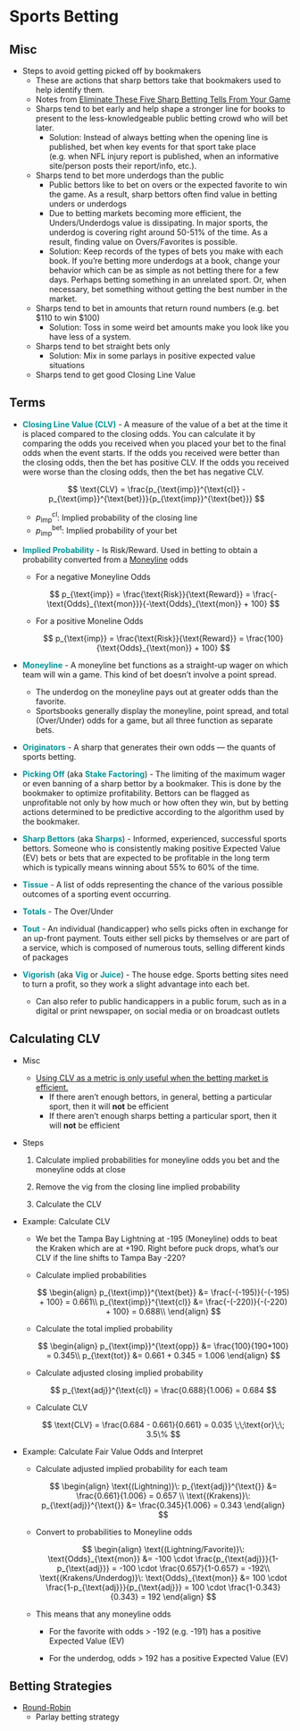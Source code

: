 # Sports Betting {#sec-spbet .unnumbered}

## Misc {#sec-spbet-misc .unnumbered}

-   Steps to avoid getting picked off by bookmakers
    -   These are actions that sharp bettors take that bookmakers used to help identify them.
    -   Notes from [Eliminate These Five Sharp Betting Tells From Your Game](https://unabated.com/articles/eliminate-these-five-sharp-betting-tells-from-your-game?ref=thepowerrank)
    -   Sharps tend to bet early and help shape a stronger line for books to present to the less-knowledgeable public betting crowd who will bet later.
        -   Solution: Instead of always betting when the opening line is published, bet when key events for that sport take place (e.g. when NFL injury report is published, when an informative site/person posts their report/info, etc.).
    -   Sharps tend to bet more underdogs than the public
        -   Public bettors like to bet on overs or the expected favorite to win the game. As a result, sharp bettors often find value in betting unders or underdogs
        -   Due to betting markets becoming more efficient, the Unders/Underdogs value is dissipating. In major sports, the underdog is covering right around 50-51% of the time. As a result, finding value on Overs/Favorites is possible.
        -   Solution: Keep records of the types of bets you make with each book. If you're betting more underdogs at a book, change your behavior which can be as simple as not betting there for a few days. Perhaps betting something in an unrelated sport. Or, when necessary, bet something without getting the best number in the market.
    -   Sharps tend to bet in amounts that return round numbers (e.g. bet \$110 to win \$100)
        -   Solution: Toss in some weird bet amounts make you look like you have less of a system.
    -   Sharps tend to bet straight bets only
        -   Solution: Mix in some parlays in positive expected value situations
    -   Sharps tend to get good Closing Line Value

## Terms {#sec-spbet-terms .unnumbered}

-   [**Closing Line Value (CLV)**]{style="color: #009499"} - A measure of the value of a bet at the time it is placed compared to the closing odds. You can calculate it by comparing the odds you received when you placed your bet to the final odds when the event starts. If the odds you received were better than the closing odds, then the bet has positive CLV. If the odds you received were worse than the closing odds, then the bet has negative CLV.

    $$
    \text{CLV} = \frac{p_{\text{imp}}^{\text{cl}} - p_{\text{imp}}^{\text{bet}}}{p_{\text{imp}}^{\text{bet}}}
    $$

    -   $p_{\text{imp}}^{\text{cl}}$: Implied probability of the closing line
    -   $p_{\text{imp}}^{\text{bet}}$: Implied probability of your bet

-   [**Implied Probability**]{style="color: #009499"} - Is Risk/Reward. Used in betting to obtain a probability converted from a [Moneyline]{.underline} odds

    -   For a negative Moneyline Odds

        $$
        p_{\text{imp}} = \frac{\text{Risk}}{\text{Reward}} = \frac{-\text{Odds}_{\text{mon}}}{-\text{Odds}_{\text{mon}} + 100}
        $$

    -   For a positive Moneline Odds

        $$
        p_{\text{imp}} = \frac{\text{Risk}}{\text{Reward}} = \frac{100}{\text{Odds}_{\text{mon}} + 100}
        $$

-   [**Moneyline**]{style="color: #009499"} - A moneyline bet functions as a straight-up wager on which team will win a game. This kind of bet doesn't involve a point spread.

    -   The underdog on the moneyline pays out at greater odds than the favorite.
    -   Sportsbooks generally display the moneyline, point spread, and total (Over/Under) odds for a game, but all three function as separate bets.

-   [**Originators**]{style="color: #009499"} - A sharp that generates their own odds --- the quants of sports betting.

-   [**Picking Off**]{style="color: #009499"} (aka [**Stake Factoring**]{style="color: #009499"}) - The limiting of the maximum wager or even banning of a sharp bettor by a bookmaker. This is done by the bookmaker to optimize profitability. Bettors can be flagged as unprofitable not only by how much or how often they win, but by betting actions determined to be predictive according to the algorithm used by the bookmaker.

-   [**Sharp Bettors**]{style="color: #009499"} (aka [**Sharps**]{style="color: #009499"}) - Informed, experienced, successful sports bettors. Someone who is consistently making positive Expected Value (EV) bets or bets that are expected to be profitable in the long term which is typically means winning about 55% to 60% of the time.

-   [**Tissue**]{style="color: #009499"} - A list of odds representing the chance of the various possible outcomes of a sporting event occurring.

-   [**Totals**]{style="color: #009499"} - The Over/Under

-   [**Tout**]{style="color: #009499"} - An individual (handicapper) who sells picks often in exchange for an up-front payment. Touts either sell picks by themselves or are part of a service, which is composed of numerous touts, selling different kinds of packages

-   [**Vigorish**]{style="color: #009499"} (aka [**Vig**]{style="color: #009499"} or [**Juice**]{style="color: #009499"}) - The house edge. Sports betting sites need to turn a profit, so they work a slight advantage into each bet.

    -   Can also refer to public handicappers in a public forum, such as in a digital or print newspaper, on social media or on broadcast outlets

## Calculating CLV {#sec-spbet-calcclv .unnumbered}

-   Misc

    -   [Using CLV as a metric is only useful when the betting market is efficient.]{.underline}
        -   If there aren't enough bettors, in general, betting a particular sport, then it will **not** be efficient
        -   If there aren't enough sharps betting a particular sport, then it will **not** be efficient

-   Steps

    1.  Calculate implied probabilities for moneyline odds you bet and the moneyline odds at close

    2.  Remove the vig from the closing line implied probability

    3.  Calculate the CLV

-   [Example]{.ribbon-highlight}: Calculate CLV

    -   We bet the Tampa Bay Lightning at -195 (Moneyline) odds to beat the Kraken which are at +190. Right before puck drops, what's our CLV if the line shifts to Tampa Bay -220?

    -   Calculate implied probabilities

        $$
        \begin{align}
        p_{\text{imp}}^{\text{bet}} &= \frac{-(-195)}{-(-195) + 100} = 0.661\\
        p_{\text{imp}}^{\text{cl}} &= \frac{-(-220)}{-(-220) + 100} = 0.688\\
        \end{align}
        $$

    -   Calculate the total implied probability

        $$
        \begin{align}
        p_{\text{imp}}^{\text{opp}} &= \frac{100}{190+100} =  0.345\\
        p_{\text{tot}} &= 0.661 + 0.345 = 1.006
        \end{align}
        $$

    -   Calculate adjusted closing implied probability

        $$
        p_{\text{adj}}^{\text{cl}} = \frac{0.688}{1.006} = 0.684
        $$

    -   Calculate CLV

        $$
        \text{CLV} = \frac{0.684 - 0.661}{0.661} = 0.035 \;\;\text{or}\;\; 3.5\%
        $$

-   [Example]{.ribbon-highlight}: Calculate Fair Value Odds and Interpret

    -   Calculate adjusted implied probability for each team

        $$
        \begin{align}
        \text{(Lightning)}\: p_{\text{adj}}^{\text{}} &= \frac{0.661}{1.006} = 0.657 \\ 
        \text{(Krakens)}\: p_{\text{adj}}^{\text{}} &= \frac{0.345}{1.006} = 0.343
        \end{align}
        $$

    -   Convert to probabilities to Moneyline odds

        $$
        \begin{align}
        \text{(Lightning/Favorite)}\: \text{Odds}_{\text{mon}} &= -100 \cdot \frac{p_{\text{adj}}}{1-p_{\text{adj}}} = -100 \cdot \frac{0.657}{1-0.657} = -192\\
        \text{(Krakens/Underdog)}\: \text{Odds}_{\text{mon}} &= 100 \cdot \frac{1-p_{\text{adj}}}{p_{\text{adj}}} = 100 \cdot \frac{1-0.343}{0.343} = 192
        \end{align}
        $$

    -   This means that any moneyline odds

        -   For the favorite with odds \> -192 (e.g. -191) has a positive Expected Value (EV)

        -   For the underdog, odds \> 192 has a positive Expected Value (EV)

## Betting Strategies {#sec-spbet-betstrat .unnumbered}

-   [Round-Robin]{.underline}
    -   Parlay betting strategy
